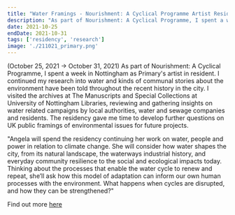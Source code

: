 ```yaml
---
title: "Water Framings - Nourishment: A Cyclical Programme Artist Residency at Primary in Nottingham"
description: "As part of Nourishment: A Cyclical Programme, I spent a week in Nottingham as Primary's artist in resident. I continued my research into water and kinds of communal stories about the environment have been told throughout the recent history in the city. I visited the archives at The Manuscripts and Special Collections at University of Nottingham Libraries, reviewing and gathering insights on water related campaigns by local authorities, water and sewage companies and residents. The residency gave me time to develop further questions on UK public framings of environmental issues for future projects. (October 25, 2021 → October 31, 2021)"
date: 2021-10-25
endDate: 2021-10-31
tags: ['residency', 'research']
image: './211021_primary.png'
---
```


(October 25, 2021 → October 31, 2021) As part of Nourishment: A Cyclical Programme, I spent a week in Nottingham as Primary's artist in resident. I continued my research into water and kinds of communal stories about the environment have been told throughout the recent history in the city. I visited the archives at The Manuscripts and Special Collections at University of Nottingham Libraries, reviewing and gathering insights on water related campaigns by local authorities, water and sewage companies and residents. The residency gave me time to develop further questions on UK public framings of environmental issues for future projects. 

"Angela will spend the residency continuing her work on water, people and power in relation to climate change. She will consider how water shapes the city, from its natural landscape, the waterways industrial history, and everyday community resilience to the social and ecological impacts today. Thinking about the processes that enable the water cycle to renew and repeat, she’ll ask how this model of adaptation can inform our own human processes with the environment. What happens when cycles are disrupted, and how they can be strengthened?"

Find out more [here](https://www.weareprimary.org/projects-archive/angela-yt-chan)